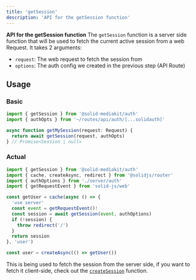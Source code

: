 ```yaml
---
title: 'getSession'
description: 'API for the getSession function'
---
```


**API for the getSession function**
The `getSession` function is a server side function that will be used to fetch the current active session from a web Request. It takes 2 arguments:

- `request`: The web request to fetch the session from
- `options`: The auth config we created in the previous step (API Route)

## Usage

### Basic

```ts
import { getSession } from '@solid-mediakit/auth'
import { authOpts } from '~/routes/api/auth/[...solidauth]'

async function getMySession(request: Request) {
  return await getSession(request, authOpts)
} // Promise<Session | null>
```

### Actual

```ts
import { getSession } from '@solid-mediakit/auth'
import { cache, createAsync, redirect } from '@solidjs/router'
import { authOptions } from './server/auth'
import { getRequestEvent } from 'solid-js/web'

const getUser = cache(async () => {
  'use server'
  const event = getRequestEvent()!
  const session = await getSession(event, authOptions)
  if (!session) {
    throw redirect('/')
  }
  return session
}, 'user')

const user = createAsync(() => getUser())
```

This is being used to fetch the session from the server side, if you want to fetch it client-side, check out the [`createSession`](/auth/createsession) function.

